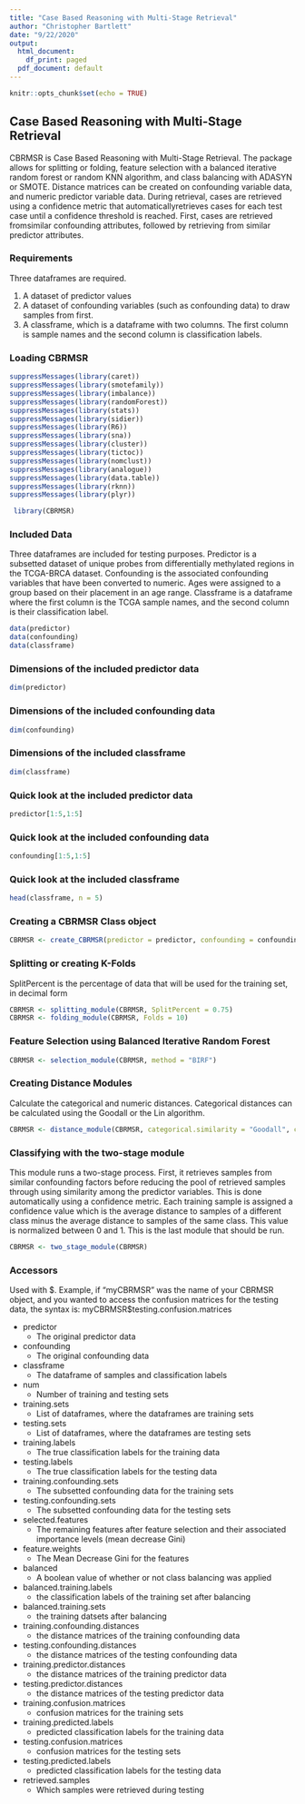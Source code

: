 ```yaml
---
title: "Case Based Reasoning with Multi-Stage Retrieval"
author: "Christopher Bartlett"
date: "9/22/2020"
output:
  html_document:
    df_print: paged
  pdf_document: default
---
```


```r
knitr::opts_chunk$set(echo = TRUE)
```

## Case Based Reasoning with Multi-Stage Retrieval

CBRMSR is Case Based Reasoning with Multi-Stage Retrieval. The package allows for splitting
or folding, feature selection with a balanced iterative random forest or random KNN algorithm,
and class balancing with ADASYN or SMOTE. Distance matrices can be created on confounding
variable data, and numeric predictor variable data. During retrieval, cases are retrieved
using a confidence metric that automaticallyretrieves cases for each test case until a confidence
threshold is reached. First, cases are retrieved fromsimilar confounding attributes, followed
by retrieving from similar predictor attributes.

### Requirements
Three dataframes are required. 

1. A dataset of predictor values
2. A  dataset of confounding variables (such as confounding data) to draw samples from first.
3. A classframe, which is a dataframe with two columns. The first column is sample names and the second column is classification labels.

### Loading CBRMSR
```r
suppressMessages(library(caret))
suppressMessages(library(smotefamily))
suppressMessages(library(imbalance))
suppressMessages(library(randomForest))
suppressMessages(library(stats))
suppressMessages(library(sidier))
suppressMessages(library(R6))
suppressMessages(library(sna))
suppressMessages(library(cluster))
suppressMessages(library(tictoc))
suppressMessages(library(nomclust))
suppressMessages(library(analogue))
suppressMessages(library(data.table))
suppressMessages(library(rknn))
suppressMessages(library(plyr))
```

```r
 library(CBRMSR)
```

### Included Data
Three dataframes are included for testing purposes. Predictor is a subsetted dataset of unique probes from differentially methylated regions in the TCGA-BRCA dataset. Confounding is the associated confounding variables that have been converted to numeric. Ages were assigned to a group based on their placement in an age range. Classframe is a dataframe where the first column is the TCGA sample names, and the second column is their classification label. 

```r
data(predictor)
data(confounding)
data(classframe)
```

### Dimensions of the included predictor data
```r
dim(predictor)
```

### Dimensions of the included confounding data
```r
dim(confounding)
```

### Dimensions of the included classframe
```r
dim(classframe)
```

### Quick look at the included predictor data
```r
predictor[1:5,1:5]
```

### Quick look at the included confounding data
```r
confounding[1:5,1:5]
```

### Quick look at the included classframe
```r
head(classframe, n = 5)
```
### Creating a CBRMSR Class object
```r
CBRMSR <- create_CBRMSR(predictor = predictor, confounding = confounding, classframe = classframe)
```

### Splitting or creating K-Folds
SplitPercent is the percentage of data that will be used for the training set, in decimal form
```r
CBRMSR <- splitting_module(CBRMSR, SplitPercent = 0.75)
CBRMSR <- folding_module(CBRMSR, Folds = 10)
```

### Feature Selection using Balanced Iterative Random Forest
```r
CBRMSR <- selection_module(CBRMSR, method = "BIRF")
```

### Creating Distance Modules
Calculate the categorical and numeric distances. Categorical distances can be calculated using the Goodall or the Lin algorithm. 
```r
CBRMSR <- distance_module(CBRMSR, categorical.similarity = "Goodall", confounding.type = "categorical", feature.weights = TRUE)
```

### Classifying with the two-stage module
This module runs a two-stage process. First, it retrieves samples from similar confounding factors before reducing the pool of
retrieved samples through using similarity among the predictor variables. This is done automatically using a confidence metric. Each
training sample is assigned a confidence value which is the average distance to samples of a different class minus the average distance to samples of the same class. This value is normalized between 0 and 1. This is the last module that should be run.

```r
CBRMSR <- two_stage_module(CBRMSR)
```

### Accessors
Used with \$. Example, if "myCBRMSR" was the name of your CBRMSR object, and you wanted to access the confusion matrices for the testing data, the syntax is: myCBRMSR\$testing.confusion.matrices

* predictor
  + The original predictor data
* confounding 
  + The original confounding data
* classframe 
  + The dataframe of samples and classification labels
* num 
  + Number of training and testing sets
* training.sets 
  + List of dataframes, where the dataframes are training sets
* testing.sets 
  + List of dataframes, where the dataframes are testing sets
* training.labels 
  + The true classification labels for the training data
* testing.labels 
  + The true classification labels for the testing data
* training.confounding.sets
  + The subsetted confounding data for the training sets
* testing.confounding.sets 
  + The subsetted confounding data for the testing sets
* selected.features
  + The remaining features after feature selection and their associated importance levels (mean decrease Gini)
* feature.weights 
  + The Mean Decrease Gini for the features 
* balanced
  + A boolean value of whether or not class balancing was applied
* balanced.training.labels 
  + the classification labels of the training set after balancing
* balanced.training.sets 
  + the training datsets after balancing
* training.confounding.distances
  + the distance matrices of the training confounding data
* testing.confounding.distances
  + the distance matrices of the testing confounding data
* training.predictor.distances
  + the distance matrices of the training predictor data
* testing.predictor.distances
  + the distance matrices of the testing predictor data
* training.confusion.matrices
  + confusion matrices for the training sets
* training.predicted.labels
  + predicted classification labels for the training data
* testing.confusion.matrices
  + confusion matrices for the testing sets
* testing.predicted.labels
  + predicted classification labels for the testing data
* retrieved.samples
  + Which samples were retrieved during testing
